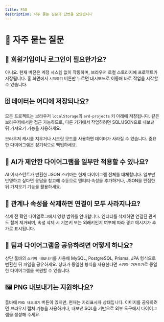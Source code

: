 ```yaml
---
title: FAQ
description: 자주 묻는 질문과 답변을 모았습니다
---
```



# 💬 자주 묻는 질문

## 🙋 회원가입이나 로그인이 필요한가요?

아니요. 현재 버전은 계정 시스템 없이 작동하며, 브라우저 로컬 스토리지에 프로젝트가 저장됩니다. 홈 화면에서 `시작하기` 버튼만 누르면 대시보드로 이동해 바로 작업을 시작할 수 있습니다.

## 🗄️ 데이터는 어디에 저장되나요?

모든 프로젝트는 브라우저 `localStorage`의 `erd-projects` 키 아래에 저장됩니다. 같은 브라우저에서만 접근 가능하므로, 다른 기기에서 작업하려면 SQL/JSON으로 내보낸 뒤 가져오기 기능을 사용하세요.

<Callout type="warning">
브라우저 캐시를 지우거나 시크릿 모드를 사용하면 데이터가 사라질 수 있습니다. 중요한 다이어그램은 정기적으로 백업하세요.
</Callout>

## 🤔 AI가 제안한 다이어그램을 일부만 적용할 수 있나요?

AI 어시스턴트가 반환한 JSON 스키마는 현재 다이어그램 전체를 대체합니다. 일부만 반영하고 싶다면 응답을 참고해 수동으로 엔티티·속성을 추가하거나, JSON을 편집한 뒤 가져오기 기능을 활용하세요.

## 🔗 관계나 속성을 삭제하면 연결이 모두 사라지나요?

삭제 전 확인 다이얼로그에서 영향 범위를 안내합니다. 엔티티를 삭제하면 연결된 관계도 함께 제거되며, 속성 삭제 시 기본키 또는 외래키인지 여부에 따라 경고 메시지가 추가로 표시됩니다.

## 🤝 팀과 다이어그램을 공유하려면 어떻게 하나요?

상단 툴바의 `스키마 내보내기`를 사용해 MySQL, PostgreSQL, Prisma, JPA 형식으로 변환한 뒤 파일을 공유하세요. 상대가 동일한 형식을 사용한다면 `스키마 가져오기`로 동일한 다이어그램을 복원할 수 있습니다.

## 🖼️ PNG 내보내기는 지원하나요?

툴바에 `PNG 내보내기` 버튼이 있지만, 현재는 자리표시자 상태입니다. 이미지를 공유하려면 브라우저 캡처 기능을 사용하거나, 내보낸 SQL을 기반으로 외부 도구에서 다이어그램을 생성해 주세요.
